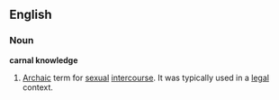 ==English==
===Noun===
'''carnal knowledge''' 
# [[Archaic]] term for [[sexual]] [[intercourse]].  It was typically used in a [[legal]] context.